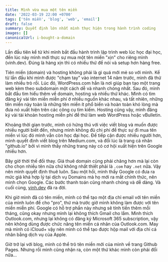 ```yaml
---
title: Mình vừa mua một tên miền
date: '2022-03-19 22:00 +0700'
tags: ['tên miền', 'blog', 'web', 'email']
draft: false
summary: Quyết định lớn nhất mình thực hiện trong hành trình coding
images: []
canonicalUrl: i-bought-a-domain
---
```


Lần đầu tiên kể từ khi mình bắt đầu hành trình lập trình web lúc học đại học, đến lúc này mình mới thực sự mua một tên miền "xịn" cho riêng mình (vinh.dev). Đúng là hàng xịn thì có nhiều thứ để nói và setup hơn hàng free.

Tiên miền (domain) và hosting không phải là gì quá mới mẻ so với mình. Kể từ lần đầu khi mình được "chạm tay" vào internet 14 năm trước, mình đã thử làm nhiều trò rồi. Lúc đó, WordPress.com hẳn là nơi giúp bạn tạo một trang web kèm theo subdomain một cách dễ và nhanh chóng nhất. Sau đó, mình bắt đầu tìm hiểu thêm về domain, hosting và nhiều thứ khác. Mình có tìm đăng ký vài tên miền miễn phí ở nhiều nguồn khác nhau, và tất nhiên, những tên miền này toàn là những tên miền ít phổ biến và hoàn toàn khó lòng mà đưa nó xuất hiện trên các công cụ tìm kiếm. Hosting cũng vậy, mình đăng ký vài tài khoản hosting miễn phí để thử làm web WordPress hoặc vBulletin.

Khoảng thời gian trước, mình có hứng thú với việc viết blog và muốn được nhiều người biết đến, nhưng mình không đủ chi phí để thực sự đi mua tên miền vì lúc đó mình vẫn còn học đại học. Đế tiếp cận được nhiều người hơn, mình quyết định viết blog trên Medium.com, và đổi lúc là trang cá nhân "github.io" bởi vì mình thấy những trang này có cơ hội xuất hiện trên Google nhiều hơn.

Bây giờ thời thế đổi thay. Giá thuê domain cũng phải chăng hơn mà lại còn cho chọn nhiều tên nữa chứ không nhất thiết phải là `.com` hay `.net` nữa. Vậy nên mình quyết định thuê luôn. Sau một hồi, mình thấy Google có đưa ra mức giá khá hợp lý tại dịch vụ Domains mà họ mới ra mắt chính thức, nên mình chọn Google. Các bước thanh toán cũng nhanh chóng và dễ dàng. Và cuối cùng, [vinh.dev](https://vinh.dev) đã ra đời.

Khi giờ mình đã có tên miền, mình có thể tạo một địa chỉ email với tên miền của mình luôn để cho "pro", thứ mà trước giờ mình không làm được với tên miền miễn phí. Google có hỗ trợ phần này nhưng sẽ tính tiền thêm mỗi tháng, cũng okay nhưng mình lại không thích Gmail cho lắm. Mình thích Outlook.com, nhưng lại không có đăng ký Microsoft 365 subscription, vậy nên không dùng được chức năng tên miền cá nhân của Outlook.com. May mà mình có iCloud+ vậy nên mình có thể tạo được hộp mail với địa chỉ cá nhân bằng dịch vụ của Apple.

Giờ trở lại với blog, mình có thể trỏ tên miền mới của mình về trang Github Pages. Nhưng rồi mình cũng nhận ra, còn một thứ khác mình còn phải đổi nữa...
